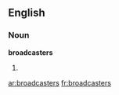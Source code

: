 ==English==

===Noun===
'''broadcasters'''

# {{plural of|[[broadcaster]]}}

{{anagrams:en/aabcdeorrsst}}
[[ar:broadcasters]]
[[fr:broadcasters]]